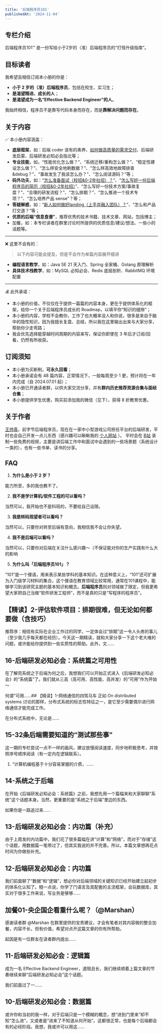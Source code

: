```yaml
---
title: '后端程序员101'
publishedAt: '2024-11-04'
---
```


## 专栏介绍

后端程序员101™ 是一份写给小于2岁的（准）后端程序员的“打怪升级指南”。

## 目标读者

我希望且相信订阅本小册的你是：

* **小于 2 岁的（准）后端程序员**，包括在校生、实习生；
* **是渴望精进、成长的人**；
* **是渴望成为一名“Effective Backend Engineer”的人**。

我始终相信，程序员不是靠写代码本身而存在，而是**靠解决问题而存在**。

## 关于内容

✅ 本小册内容涵盖：

* **底层框架**，如：后端 coder 该有的素养、[如何做高质量的需求交付](https://xiaobot.net/post/acae80c6-77c4-4ce1-b255-5d8e18553457)、后端研发启蒙、后端研发必知必会指北等；
* **专业技能**，如，“性能优化怎么做？”、“系统迁移/重构怎么做？”、“稳定性建设怎么做？”、“怎么样安全地刷数据？”、“怎么样高效地故障排查&debug？”、“事故发生了我该怎么办？”、“怎么阅读源码？”等；
* **码外功夫**，如：“[怎么准备面试（校招&0-2年社招）？](https://xiaobot.net/post/8bbd1174-638d-4854-832a-caf55bf02307)”、“[怎么写好一份后端程序员的简历（校招&0-2年社招）](https://xiaobot.net/post/43aa4f1c-dce0-4bfc-bcaa-cdc85ebfea0e)”、“怎么写好一份技术方案/事故复盘？”、“合理的研发流程？”、“怎么排期？”、“怎么推进一个技术专项？”、“怎么培养产品 sense”？等；
* **答疑解惑**，如：“[新人如何做好landing（上手并融入团队）？](https://xiaobot.net/post/27443698-5bda-4706-95d5-0c0bbd18567f)”、“怎么和产品打交道？”等；
* **优质的后端“信息食谱”**，推荐优秀的技术书籍、技术文章、网站，包括博主；
* 加餐，如：本专栏读者在群里讨论时所提供的优质信息/建议/想法、一些小的话题等。

---

❌ 这里不会有的：

> 以下内容可能会提及，但是不会作为单篇内容展开细讲

* **编程语言教学**，如：Java SE 21 天入门、Spring 全家桶、Golang 原理解析
* **具体技术栈教学**，如：MySQL 必知必会、Redis 底层剖析、RabbitMQ 环境配置

---

💰 此外承诺：

* 本小册的价值，不仅仅在于提供一篇篇的内容本身，更在于提供体系化的框架，给你一个关于后端程序员成长的 Roadmap，以填平你“知识的缝隙”；
* 本小册的内容，学校不会教你，工作了也大概率没人和你说，很多是来自于脑中的隐性知识，因为我擅长复盘、总结，所以我在这里输出出来与大家分享，帮助你少走弯路；
* 我会优先选择能穿越时间周期的内容来写，保证你即使在 3 年后才订阅/回看，仍然有所收获。

订阅须知
----

* 本小册为买断制，**可永久回看**；
* 本小册承诺会有 48 篇内容，正常情况下，一般每周至少 1 更，预计将在一年内完成（自 2024.07.01 起）；
* 本小册已开通读者群，以供大家交流分享，并有**群内历史推荐资源合集与面经合集**；
* 本小册提供学生优惠，购买前添加我的微信（见下），获得 8 折教育优惠。

关于作者
----

[王帅真](https://blog.qizong007.top/about)，前字节后端程序员，现在在一家中小型游戏公司担任平台的后端研发，平时也会自己开发一点儿东西（感兴趣可以瞅瞅我的 [个人网站](https://qizong007.top/) ）。
平时会在 [B站](https://space.bilibili.com/3493077649983936) 录制一些免费的视频，主要是讲后端工作中和面试中会遇到的一些场景题（系统设计一类的），也有一些书单、读书的分享。

## FAQ

1. **为什么是小于 2 岁？**

能力所至，多的我也教不了。

2. **我不是学计算机/软件工程的可以看吗？**

当然可以，我开始也不是科班的，不要给自己设限。

3. **我是转码观望者可以看吗？**

当然可以，只要你对转至后端有意向，我相信我不会让你失望。

4. **我不是后端可以看吗？**

当然可以，只要你对后端在关注什么感兴趣～（不保证能对你的生产实践有什么大的影响

5. **为什么叫「后端程序员101」？**

“101”是一个俚语，用来表示某些学科的基本知识。在这种意义上，“101”还可扩展为入门级学习材料的集合。这个俚语在教育领域比较常用，通常在101课程中，能够学习到该研究主题的基本知识和概念。**后端程序员**则对领域做了限定，但我更希望大家把自己当做“软件研发工程师”，而不是真的只是“写程序的程序员”。


## 【精读】2-评估软件项目：排期很难，但无论如何都要做（含技巧）
推荐序：相信有实际在企业工作过的同学，一定体会过“排期”这一令人头疼的事儿（至少我几乎每天都在经历）。今天这一期精读，就和大家分享一下这个老大难的问题，或许能给你提供到一些实质性的帮助。此外，文......

## 16-后端研发必知必会：系统篇之可用性
在了解完系统之于后端为何之后，我想我们可以开始正式进入《后端研发必知必会》的“系统篇”了。我们就从三高（高可用、高性能、高并发）的“可用”作为开始～

何谓“可用......## 【精读】1-网络通信的四驾马车
正如 On distributed systems 讨论的那样，分布式系统的标志性特征之一，是它至少需要偶尔进行网络通信才能完成工作。

在分布式系统中，无论是......

## 15-32条后端需要知道的“测试那些事”
这一期的专栏尝试一点不一样的画风，建议放慢阅读速度，同步地积极思考，并按照序号顺序阅读（有一定内在逻辑联系）。

1. “计算机编程基于十分容易掌握的介质，......

## 14-系统之于后端
在开始《后端研发必知必会：系统篇》之前，我想先用一个篇幅来和大家聊聊“系统”这个话题本身。当然，更重要的是“系统之于后端”里边的东西。

如果你是一路追过来......

## 13-后端研发必知必会：内功篇（补充）
由于上周发的内功篇中，我们花了很多篇幅在讲“计算”和“网络”，而对于“存储”这个话题，用数据篇一笔带过了，但其实我说的并不完善。所以，本篇文章想再花点时间为你做些补充。

## 12-后端研发必知必会：内功篇
我们前面聊了“数据”和“逻辑”，想必你对后端领域的关键知识已经开始建立起初步的体系化认知了。糙一点说，你学了门语言及其配套的主流框架，会玩数据库，其实对于很多工作来说，写业务是够够......

## 加餐01-央企国企看重什么呢？（@Marshan）
感谢读者群 @Marshan 在群里提供的宝贵建议，才会有笔者对其内容做的整合加餐，内容不长，但有价值，希望对点开这篇文章的你有所帮助。

起因是有一位群友在读者群内提出......

## 11-后端研发必知必会：逻辑篇
成为一名 Effective Backend Engineer，道阻且长，我们继续顺着上篇文章的节奏继续来聊“后端研发必知必会”这个话题。

我们前面过了一......

## 10-后端研发必知必会：数据篇
或许你和当初的我一样，对于后端只是一个模糊的概念，想“进到门里来”却不知“怎么进”，又或者是“进来了不知道从何开始”。这都很正常，也是每个后端都会有的必经阶段。我想，我或许可以用这......

